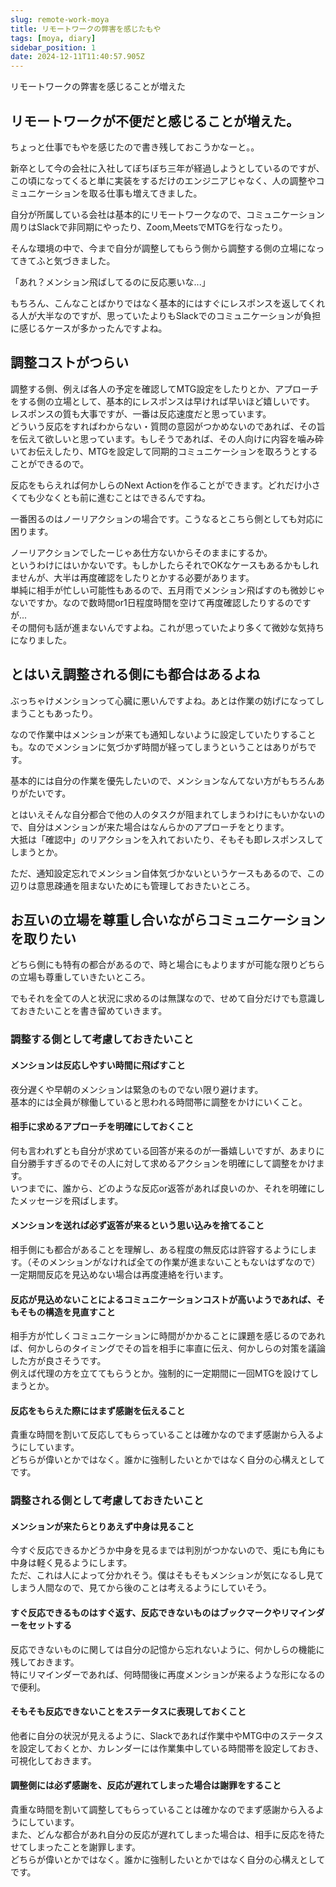 ```yaml
---
slug: remote-work-moya
title: リモートワークの弊害を感じたもや
tags: [moya, diary]
sidebar_position: 1
date: 2024-12-11T11:40:57.905Z
---
```



リモートワークの弊害を感じることが増えた

<!-- truncate -->

<TOCInline toc={toc} minHeadingLevel={2} maxHeadingLevel={4} />

## リモートワークが不便だと感じることが増えた。

ちょっと仕事でもやを感じたので書き残しておこうかなーと。。

新卒として今の会社に入社してぼちぼち三年が経過しようとしているのですが、<br />
この頃になってくると単に実装をするだけのエンジニアじゃなく、人の調整やコミュニケーションを取る仕事も増えてきました。

自分が所属している会社は基本的にリモートワークなので、コミュニケーション周りはSlackで非同期にやったり、Zoom,MeetsでMTGを行なったり。

そんな環境の中で、今まで自分が調整してもらう側から調整する側の立場になってきてふと気づきました。

「あれ？メンション飛ばしてるのに反応悪いな...」

もちろん、こんなことばかりではなく基本的にはすぐにレスポンスを返してくれる人が大半なのですが、思っていたよりもSlackでのコミュニケーションが負担に感じるケースが多かったんですよね。

## 調整コストがつらい

調整する側、例えば各人の予定を確認してMTG設定をしたりとか、アプローチをする側の立場として、基本的にレスポンスは早ければ早いほど嬉しいです。<br />
レスポンスの質も大事ですが、一番は反応速度だと思っています。<br />
どういう反応をすればわからない・質問の意図がつかめないのであれば、その旨を伝えて欲しいと思っています。もしそうであれば、その人向けに内容を噛み砕いてお伝えしたり、MTGを設定して同期的コミュニケーションを取ろうとすることができるので。

反応をもらえれば何かしらのNext Actionを作ることができます。どれだけ小さくても少なくとも前に進むことはできるんですね。

一番困るのはノーリアクションの場合です。こうなるとこちら側としても対応に困ります。

ノーリアクションでしたーじゃあ仕方ないからそのままにするか。<br />
というわけにはいかないです。もしかしたらそれでOKなケースもあるかもしれませんが、大半は再度確認をしたりとかする必要があります。<br />
単純に相手が忙しい可能性もあるので、五月雨でメンション飛ばすのも微妙じゃないですか。なので数時間or1日程度時間を空けて再度確認したりするのですが...<br />
その間何も話が進まないんですよね。これが思っていたより多くて微妙な気持ちになりました。

## とはいえ調整される側にも都合はあるよね

ぶっちゃけメンションって心臓に悪いんですよね。あとは作業の妨げになってしまうこともあったり。

なので作業中はメンションが来ても通知しないように設定していたりすることも。なのでメンションに気づかず時間が経ってしまうということはありがちです。

基本的には自分の作業を優先したいので、メンションなんてない方がもちろんありがたいです。

とはいえそんな自分都合で他の人のタスクが阻まれてしまうわけにもいかないので、自分はメンションが来た場合はなんらかのアプローチをとります。<br />
大抵は「確認中」のリアクションを入れておいたり、そもそも即レスポンスしてしまうとか。<br />

ただ、通知設定忘れでメンション自体気づかないというケースもあるので、この辺りは意思疎通を阻まないためにも管理しておきたいところ。

## お互いの立場を尊重し合いながらコミュニケーションを取りたい

どちら側にも特有の都合があるので、時と場合にもよりますが可能な限りどちらの立場も尊重していきたいところ。

でもそれを全ての人と状況に求めるのは無謀なので、せめて自分だけでも意識しておきたいことを書き留めていきます。

### 調整する側として考慮しておきたいこと

#### メンションは反応しやすい時間に飛ばすこと

夜分遅くや早朝のメンションは緊急のものでない限り避けます。<br />
基本的には全員が稼働していると思われる時間帯に調整をかけにいくこと。

#### 相手に求めるアプローチを明確にしておくこと

何も言われずとも自分が求めている回答が来るのが一番嬉しいですが、あまりに自分勝手すぎるのでその人に対して求めるアクションを明確にして調整をかけます。<br />
いつまでに、誰から、どのような反応or返答があれば良いのか、それを明確にしたメッセージを飛ばします。

#### メンションを送れば必ず返答が来るという思い込みを捨てること

相手側にも都合があることを理解し、ある程度の無反応は許容するようにします。（そのメンションがなければ全ての作業が進まないこともないはずなので）<br />
一定期間反応を見込めない場合は再度連絡を行います。

#### 反応が見込めないことによるコミュニケーションコストが高いようであれば、そもそもの構造を見直すこと

相手方が忙しくコミュニケーションに時間がかかることに課題を感じるのであれば、何かしらのタイミングでその旨を相手に率直に伝え、何かしらの対策を議論した方が良さそうです。<br />
例えば代理の方を立ててもらうとか。強制的に一定期間に一回MTGを設けてしまうとか。

#### 反応をもらえた際にはまず感謝を伝えること

貴重な時間を割いて反応してもらっていることは確かなのでまず感謝から入るようにしています。<br />
どちらが偉いとかではなく。誰かに強制したいとかではなく自分の心構えとしてです。

### 調整される側として考慮しておきたいこと

#### メンションが来たらとりあえず中身は見ること

今すぐ反応できるかどうか中身を見るまでは判別がつかないので、兎にも角にも中身は軽く見るようにします。<br />
ただ、これは人によって分かれそう。僕はそもそもメンションが気になるし見てしまう人間なので、見てから後のことは考えるようにしていそう。

#### すぐ反応できるものはすぐ返す、反応できないものはブックマークやリマインダーをセットする

反応できないものに関しては自分の記憶から忘れないように、何かしらの機能に残しておきます。<br />
特にリマインダーであれば、何時間後に再度メンションが来るような形になるので便利。

#### そもそも反応できないことをステータスに表現しておくこと

他者に自分の状況が見えるように、Slackであれば作業中やMTG中のステータスを設定しておくとか、カレンダーには作業集中している時間帯を設定しておき、可視化しておきます。

#### 調整側には必ず感謝を、反応が遅れてしまった場合は謝罪をすること

貴重な時間を割いて調整してもらっていることは確かなのでまず感謝から入るようにしています。<br />
また、どんな都合があれ自分の反応が遅れてしまった場合は、相手に反応を待たせてしまったことを謝罪します。<br />
どちらが偉いとかではなく。誰かに強制したいとかではなく自分の心構えとしてです。
